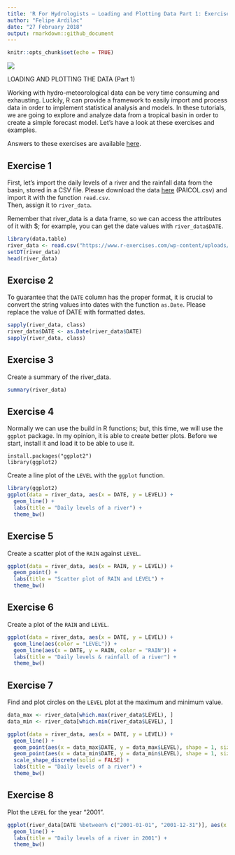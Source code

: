 ```yaml
---
title: 'R For Hydrologists – Loading and Plotting Data Part 1: Exercises'
author: "Felipe Ardilac"
date: "27 February 2018"
output: rmarkdown::github_document
---
```

```r
knitr::opts_chunk$set(echo = TRUE)
```

![](https://www.r-exercises.com/wnw-images/wp-content/uploads/2018/02/magdalena-320x320.jpgmin.jpg)

LOADING AND PLOTTING THE DATA (Part 1)  

Working with hydro-meteorological data can be very time consuming and exhausting. Luckily, R can provide a framework to easily import and process data in order to implement statistical analysis and models. In these tutorials, we are going to explore and analyze data from a tropical basin in order to create a simple forecast model.
Let’s have a look at these exercises and examples.  

Answers to these exercises are available [here](http://r-exercises.com/2018/02/27/r-for-hydrologists-loading-and-plotting-the-data-part-1-solution/).  

## Exercise 1

First, let’s import the daily levels of a river and the rainfall data from the basin, stored in a CSV file. Please download the data [here](https://www.r-exercises.com/wp-content/uploads/2018/03/PAICOL.csv) (PAICOL.csv) and import it with the function `read.csv`.  
Then, assign it to `river_data`.  

Remember that river_data is a data frame, so we can access the attributes of it with \$; for example, you can get the date values with `river_data$DATE`.  

```r
library(data.table)
river_data <- read.csv("https://www.r-exercises.com/wp-content/uploads/2018/03/PAICOL.csv")
setDT(river_data)
head(river_data)
```

## Exercise 2  

To guarantee that the `DATE` column has the proper format, it is crucial to convert the string values into dates with the function `as.Date`. Please replace the value of DATE with formatted dates.  

```r
sapply(river_data, class)
river_data$DATE <- as.Date(river_data$DATE)
sapply(river_data, class)
```

## Exercise 3

Create a summary of the river_data.  

```r
summary(river_data)
```

## Exercise 4  

Normally we can use the build in R functions; but, this time, we will use the `ggplot` package. In my opinion, it is able to create better plots. Before we start, install it and load it to be able to use it.  
```
install.packages("ggplot2")
library(ggplot2)
```
Create a line plot of the `LEVEL` with the `ggplot` function.  

```r
library(ggplot2)
ggplot(data = river_data, aes(x = DATE, y = LEVEL)) +
  geom_line() +
  labs(title = "Daily levels of a river") +
  theme_bw()
```

## Exercise 5  

Create a scatter plot of the `RAIN` against `LEVEL`.  

```r
ggplot(data = river_data, aes(x = RAIN, y = LEVEL)) +
  geom_point() +
  labs(title = "Scatter plot of RAIN and LEVEL") +
  theme_bw()
```

## Exercise 6

Create a plot of the `RAIN` and `LEVEL`.  

```r
ggplot(data = river_data, aes(x = DATE, y = LEVEL)) +
  geom_line(aes(color = "LEVEL")) +
  geom_line(aes(x = DATE, y = RAIN, color = "RAIN")) + 
  labs(title = "Daily levels & rainfall of a river") +
  theme_bw()
```

## Exercise 7  

Find and plot circles on the `LEVEL` plot at the maximum and minimum value.  

```r
data_max <- river_data[which.max(river_data$LEVEL), ]
data_min <- river_data[which.min(river_data$LEVEL), ]

ggplot(data = river_data, aes(x = DATE, y = LEVEL)) +
  geom_line() +
  geom_point(aes(x = data_max$DATE, y = data_max$LEVEL), shape = 1, size = 3, color = "red") + 
  geom_point(aes(x = data_min$DATE, y = data_min$LEVEL), shape = 1, size = 3, color = "blue") + 
  scale_shape_discrete(solid = FALSE) +
  labs(title = "Daily levels of a river") +
  theme_bw()
```

## Exercise 8  

Plot the `LEVEL` for the year "2001".  

```r
ggplot(river_data[DATE %between% c("2001-01-01", "2001-12-31")], aes(x = DATE, y = LEVEL)) +
  geom_line() +
  labs(title = "Daily levels of a river in 2001") +
  theme_bw()
```
